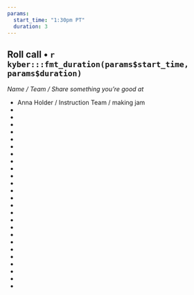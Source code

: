 ```yaml
---
params:
  start_time: "1:30pm PT"
  duration: 3
---
```


## Roll call • `r kyber:::fmt_duration(params$start_time, params$duration)`

*Name / Team / Share something you’re good at*

-   Anna Holder / Instruction Team / making jam
-   
-   
-   
-   
-   
-   
-   
-   
-   
-   
-   
-   
-   
-   
-   
-   
-   
-   
-   
-   
-   
-   
-   
-   
-   
